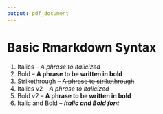 ```yaml
---
output: pdf_document
---
```


# Basic Rmarkdown Syntax

 1. Italics -- _A phrase to italicized_
 2. Bold -- __A phrase to be written in bold__
 3. Strikethrough -- ~~A phrase to strikethrough~~
 4. Italics v2 -- *A phrase to italicized*
 5. Bold v2 -- **A phrase to be written in bold**
 6. Italic and Bold -- _**Italic and Bold font**_

